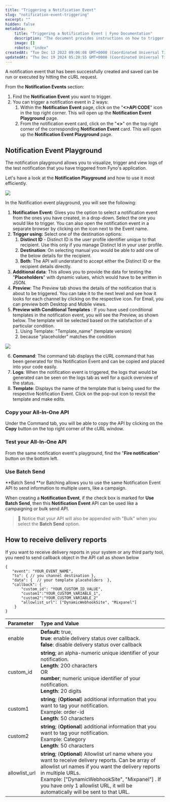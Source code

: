 ```yaml
---
title: "Triggering a Notification Event"
slug: "notification-event-triggering"
excerpt: ""
hidden: false
metadata:
    title: "Triggering a Notification Event | Fyno Documentation"
    description: "The document provides instructions on how to trigger and manage notification events using the Notification Event Playground, including options for testing, previewing, and sending notifications in batches, as well as receiving delivery reports through callback objects."
    image: []
    robots: "index"
createdAt: "Tue Dec 13 2022 09:06:08 GMT+0000 (Coordinated Universal Time)"
updatedAt: "Thu Dec 19 2024 05:28:55 GMT+0000 (Coordinated Universal Time)"
---
```


A notification event that has been successfully created and saved can be run or executed by hitting the cURL request.

From the **Notification Events** section:

1. Find the **Notification Event** you want to trigger.
2. You can trigger a notification event in 2 ways:
    1. Within the **Notification Event** page, click on the "**\<>API CODE**" icon in the top right corner. This will open up the **Notification Event Playground** page.
    2. From the notification event card, click on the "**\<>**" on the top right corner of the corresponding **Notification Event** card. This will open up the **Notification Event Playground** page.

## Notification Event Playground

The notification playground allows you to visualize, trigger and view logs of the test notification that you have triggered from Fyno's application.

Let's have a look at the **Notification Playground** and how to use it most efficiently.

![](https://files.readme.io/8b69ea5c5adfd5cac5a84959c2e0f2a57bd9b9a08ea4639e7788773128cdbd66-playground.png)

In the Notification event playground, you will see the following:

1. **Notification Event:** Gives you the option to select a notification event from the ones you have created, in a drop-down. Select the one you would like to trigger. You can also open the notification event in a separate browser by clicking on the icon next to the Event name.
2. **Trigger using:** Select one of the destination options:
    1. **Distinct ID** - Distinct ID is the user profile identifier unique to that recipient. Use this only if you manage Distinct Id in your user profile.
    2. **Destination**: On selecting manual you would be able to add one of the below details for the recipient.
    3. **Both**: The API will understand to accept either the Distinct ID or the recipient details directly.
3. **Additional data**: This allows you to provide the data for testing the "**Placeholders**" with dynamic values, which would have to be written in JSON.
4. **Preview**: The Preview tab shows the details of the notification that is about to be triggered. You can take it to the next level and see how it looks for each channel by clicking on the respective icon. For Email, you can preview both Desktop and Mobile views.
5. **Preview with Conditional Templates** : If you have used conditional templates in the notification event, you will see the Preview, as shown below. The template will be selected based on the satisfaction of a particular condition.
    1. Using Template: "Template_name" (template version)
    2. because "placeholder" matches the condition

![](https://files.readme.io/9c4fa2e-event_playground.png)

6. **Command**: The command tab displays the cURL command that has been generated for this Notification Event and can be copied and placed into your code easily.
7. **Logs**: When the notification event is triggered, the logs that would be generated can be seen on the logs tab as well for a quick overview of the status.
8. **Template**: Displays the name of the template that is being used for the respective Notification Event. Click on the pop-out icon to revisit the template and make edits.

### Copy your All-In-One API

Under the Command tab, you will be able to copy the API by clicking on the **Copy** button on the top right corner of the cURL window.

### Test your All-In-One API

From the same notification event's playground, find the "**Fire notification**" button on the bottom left.

### Use Batch Send

**Batch Send **or Batching allows you to use the same Notification Event API to send information to multiple users, like a campaign.

When creating a **Notification Event**, if the check box is marked for **Use Batch Send**, then this **Notification Event** API can be used like a campaigning or bulk send API.

> 📘 Notice that your API will also be appended with "Bulk" when you select the **Batch Send** option.

## How to receive delivery reports

If you want to receive delivery reports in your system or any third party tool, you need to send callback object in the API call as shown below

```Text Sample Callback Objects in  Request Parameters
{
   "event": "YOUR_EVENT_NAME",
   "to": { // you channel destination },
   "data": {  // your template placeholders  },
   "callback": {
       "custom_id": "YOUR_CUSTOM_ID_VALUE",
       "custom1":"YOUR_CUSTOM_VARIABLE_1",
       "custom2":"YOUR_CUSTOM_VARIABLE_2"
       "allowlist_url": ["DynamicWebhookSite", "Mixpanel"]
    }
}
```

| Parameter     | Type and Value                                                                                                                                                                                                                                                                                                          |
| :------------ | :---------------------------------------------------------------------------------------------------------------------------------------------------------------------------------------------------------------------------------------------------------------------------------------------------------------------- |
| enable        | **Default:** true,<br/>**true**: enable delivery status over callback.<br/>**false**: disable delivery status over callback                                                                                                                                                                                             |
| custom_id     | **string**; an alpha-numeric unique identifier of your notification.<br/>**Length**: 200 characters<br/>OR<br/>**number**; numeric unique identifier of your notification.<br/>**Length**: 20 digits                                                                                                                    |
| custom1       | **string**; (**Optional**) additional information that you want to tag your notification.<br/>Example: order-id<br/>**Length**: 50 characters                                                                                                                                                                           |
| custom2       | **string**; (**Optional**) additional information that you want to tag your notification.<br/>Example: Category<br/>**Length**: 50 characters                                                                                                                                                                           |
| allowlist_url | **string**; (**Optional**) Allowlist url name where you want to receive delivery reports. Can be array of allowlist url names if you want the delivery reports in multiple URLs.<br/>Example: ["DynamicWebhookSite", "Mixpanel"] . If you have only 1 allowlist URL, it will be automatically will be sent to that URL. |
